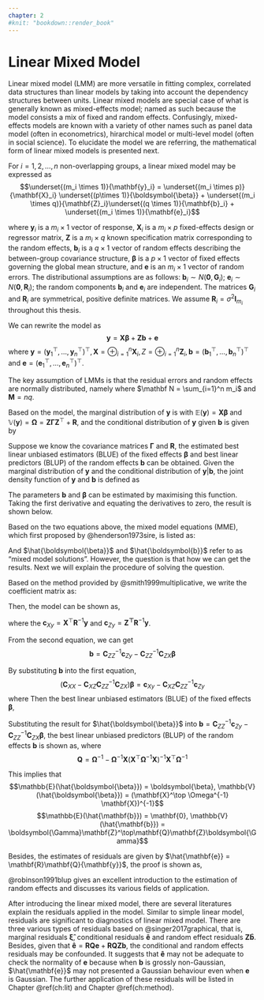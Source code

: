 ```yaml
---
chapter: 2
#knit: "bookdown::render_book"
---
```


# Linear Mixed Model {#ch:lmm}

Linear mixed model (LMM) are more versatile in fitting complex, correlated data structures than linear models by taking into account the dependency structures between units. Linear mixed models are special case of what is generally known as mixed-effects model; named as such because the model consists a mix of fixed and random effects. Confusingly, mixed-effects models are known with a variety of other names such as panel data model (often in econometrics), hirarchical model or multi-level model (often in social science). To elucidate the model we are referring, the mathematical form of linear mixed models is presented next.

For $i = 1, 2, \ldots, n$ non-overlapping groups, a linear mixed model may be expressed as
$$\underset{(m_i \times 1)}{\mathbf{y}_i} = \underset{(m_i \times p)}{\mathbf{X}_i} \underset{(p\times 1)}{\boldsymbol{\beta}} + \underset{(m_i \times q)}{\mathbf{Z}_i}\underset{(q \times 1)}{\mathbf{b}_i} + \underset{(m_i \times 1)}{\mathbf{e}_i}$$

where $\mathbf{y}_i$ is a $m_i \times 1$ vector of response, $\mathbf{X}_i$ is a $m_i \times p$ fixed-effects design or regressor matrix, $\mathbf{Z}$ is a $m_i \times q$ known specification matrix corresponding to the random effects, $\mathbf{b}_i$ is a $q \times 1$ vector of random effects describing the between-group covariance structure, $\boldsymbol \beta$ is a $p \times 1$ vector of fixed effects governing the global mean structure, and $\mathbf e$ is an $m_i \times 1$ vector of random errors. The distributional assumptions are as follows: $\mathbf{b}_i \sim N(\boldsymbol{0}, \mathbf{G}_i)$; $\mathbf{e}_i \sim N(\boldsymbol{0}, \mathbf{R}_i)$; the random components $\mathbf{b}_i$ and $\mathbf{e}_i$ are independent. The matrices $\mathbf{G}_i$ and $\mathbf{R}_i$ are symmetrical, positive definite matrices. We assume $\mathbf{R}_i = \sigma^2\mathbf{I}_{m_i}$ throughout this thesis.

We can rewrite the model as
$$\mathbf{y} = \mathbf{X} \boldsymbol{\beta} + \mathbf{Zb}+\mathbf{e}$$
where $\mathbf y = (\mathbf y_1^\top, \ldots, \mathbf y_n^\top)^\top, \mathbf X = \oplus_{i=1}^n \mathbf X_i, Z = \oplus_{i=1}^n \mathbf Z_i, \mathbf b = (\mathbf b_1^\top, \ldots, \mathbf b_n^\top)^\top$ and $\mathbf e = (\mathbf e_1^\top, \ldots, \mathbf e_n^\top)^\top$. 

The key assumption of LMMs is that the residual errors and random effects are normally distributed, namely
\begin{align*}
   \begin{bmatrix}
      \mathbf{b} \\ \mathbf{e}
   \end{bmatrix}
   \sim \mathcal{N}_{M+N}\left(\begin{bmatrix}\mathbf{0_M} \\ \mathbf{0_N} \end{bmatrix}, \begin{bmatrix} \boldsymbol{\Gamma} & \mathbf{0_{M\times N}} \\ \mathbf{0_{M \times N}} & \mathbf{R} \end{bmatrix}\right)
\end{align*}
where $\mathbf N = \sum_{i=1}^n m_i$ and $\mathbf M = nq$.

Based on the model, the marginal distribution of $\mathbf{y}$ is
\begin{align*}
   \mathbf{y} \sim \mathcal{N}(\mathbf{X} \boldsymbol{\beta}, \boldsymbol{\Omega})
\end{align*}
with $\mathbb E(\mathbf y) = \boldsymbol{X\beta}$ and $\mathbb V(\mathbf y) = \boldsymbol{\Omega} = \boldsymbol{Z\Gamma Z}^\top + \mathbf{R}$, and the conditional distribution of $\mathbf{y}$ given $\mathbf{b}$ is given by
\begin{align*}
   \mathbf{y}|\mathbf{b} \sim \mathcal{N}(\mathbf{X} \boldsymbol{\beta} + \mathbf{Zb},\mathbf{R})
\end{align*}

Suppose we know the covariance matrices $\boldsymbol{\Gamma}$ and $\boldsymbol{R}$, the estimated best linear unbiased estimators (BLUE) of the fixed effects $\boldsymbol{\beta}$ and best linear predictors (BLUP) of the random effects $\mathbf{b}$ can be obtained.
Given the marginal distribution of $\mathbf{y}$ and the conditional distribution of $\mathbf{y}|\mathbf{b}$, the joint density function of $\mathbf{y}$ and $\mathbf{b}$ is defined as
\begin{align*}
   f(\mathbf{y}, \mathbf{b}) &= g(\mathbf{y}|\mathbf{b})h(\mathbf{b}) \\
   &= const \times \exp\left(-\frac{1}{2}(\mathbf{y}-\mathbf{X} \boldsymbol{\beta} - \mathbf{Zb})^\top \mathbf{R}^{-1} (\mathbf{y}-\mathbf{X} \boldsymbol{\beta} - \mathbf{Zb})-\frac{1}{2}\mathbf{b}^\top \boldsymbol{\Gamma}^{-1} \mathbf{b}\right).
\end{align*}

The parameters $\mathbf{b}$ and ${\boldsymbol{\beta}}$ can be estimated by maximising this function. Taking the first derivative and equating the derivatives to zero, the result is shown below.

\begin{align*}
    \frac{\partial f(\mathbf{y}, \boldsymbol{b})}{\partial \boldsymbol{\beta}} &\propto \frac{(\mathbf{y}-\mathbf{X} \boldsymbol{\beta} - \mathbf{Zb})^\top \mathbf{R}^{-1} (\mathbf{y}-\mathbf{X} \boldsymbol{\beta} - \mathbf{Zb}) + \mathbf{b}^\top \boldsymbol{\Gamma}^{-1} \mathbf{b}}{\partial \boldsymbol{\beta}} \\
    &\propto \frac{-\mathbf{y}^\top \mathbf{R}^{-1}\mathbf{X}\boldsymbol{\beta} - \boldsymbol{\beta}^\top \mathbf{X}^\top \mathbf{R}^{-1} \mathbf{y} + \boldsymbol{\beta}^\top \mathbf{X}^\top \mathbf{R}^{-1} \mathbf{X}\boldsymbol{\beta} + \boldsymbol{\beta}^\top \mathbf{X}^\top \mathbf{R}^{-1} \mathbf{Zb} + \mathbf{b}^\top \mathbf{Z}^\top \mathbf{R}^{-1} \mathbf{X}\boldsymbol{\beta}}{\partial \boldsymbol{\beta}} \\
    &= -2 \mathbf{X}^\top \mathbf{R}^{-1} \mathbf{y} + 2\mathbf{X}^\top \mathbf{R}^{-1} \mathbf{X}\boldsymbol{\beta} + 2\mathbf{X}^\top \mathbf{R}^{-1} \mathbf{Zb} = 0 \\
    &\Rightarrow \mathbf{X}^\top \mathbf{R}^{-1} \mathbf{X}\boldsymbol{\beta} + \mathbf{X}^\top \mathbf{R}^{-1} \mathbf{Zb} = \mathbf{X}^\top \mathbf{R}^{-1} \mathbf{y}
\end{align*}

\begin{align*}
    \frac{\partial f(\mathbf{y}, \boldsymbol{b})}{\partial \mathbf{b}} &\propto \frac{(\mathbf{y}-\mathbf{X} \boldsymbol{\beta} - \mathbf{Zb})^\top \mathbf{R}^{-1} (\mathbf{y}-\mathbf{X} \boldsymbol{\beta} - \mathbf{Zb}) + \mathbf{b}^\top \boldsymbol{\Gamma}^{-1} \mathbf{b}}{\partial \mathbf{b}} \\
    &\propto \frac{-\mathbf{y}^\top \mathbf{R}^{-1}\mathbf{Zb} + \boldsymbol{\beta}^\top \mathbf{X}^\top \mathbf{R}^{-1}\mathbf{Zb} -\mathbf{b^\top Z^\top R}^{-1}\mathbf{y} + \mathbf{b^\top Z^\top R}^{-1}\mathbf{X}\boldsymbol{\beta}+ \mathbf{b^\top Z^\top R}^{-1}\mathbf{Zb} + \mathbf{b^\top}\boldsymbol{\Gamma}^{-1}\mathbf{b}}{\partial \mathbf{b}} \\
    &= -2\mathbf{Z^\top R}^{-1}\mathbf{y} + 2\mathbf{Z^\top R}^{-1}\mathbf{X}\boldsymbol{\beta} + 2\mathbf{Z^\top R}^{-1}\mathbf{Zb} + 2\boldsymbol{\Gamma}^{-1}\mathbf{b} = 0\\
    &\Rightarrow \mathbf{Z^\top R}^{-1}\mathbf{X}\boldsymbol{\beta} + \mathbf{Z^\top R}^{-1}\mathbf{Zb} + \boldsymbol{\Gamma}^{-1}\mathbf{b} = \mathbf{Z^\top R}^{-1}\mathbf{y}
\end{align*}

Based on the two equations above, the mixed model equations (MME), which first proposed by @henderson1973sire, is listed as:
\begin{align*}
    \begin{pmatrix} \mathbf{X}^\top \mathbf{R}^{-1} \mathbf{X} & \mathbf{X}^\top \mathbf{R}^{-1} \mathbf{Z} \\ \mathbf{Z^\top R}^{-1}\mathbf{X} & \mathbf{Z^\top R}^{-1}\mathbf{Z} +\boldsymbol{\Gamma}^{-1} 
    \end{pmatrix}
    \begin{pmatrix} \hat{\boldsymbol{\beta}} \\ \hat{\boldsymbol{b}} \end{pmatrix}
    =
    \begin{pmatrix}
    \mathbf{X}^\top \mathbf{R}^{-1} \mathbf{y} \\ \mathbf{Z^\top R}^{-1}\mathbf{y}
    \end{pmatrix}
\end{align*}

And $\hat{\boldsymbol{\beta}}$ and $\hat{\boldsymbol{b}}$ refer to as "mixed model solutions". However, the question is that how we can get the results. Next we will explain the procedure of solving the question.

Based on the method provided by @smith1999multiplicative, we write the coefficient matrix as:

\begin{align*}
    \mathbf{C} = \begin{bmatrix} \mathbf{C}_{XX} & \mathbf{C}_{XZ} \\ \mathbf{C}_{ZX} & \mathbf{C}_{ZZ}\end{bmatrix}
\end{align*}
Then, the model can be shown as,
\begin{align*}
    \mathbf{C}_{XX}\boldsymbol{\beta} + \mathbf{C}_{XZ} \boldsymbol{b} &= \mathbf{c}_{Xy} \\
    \mathbf{C}_{ZX}\boldsymbol{\beta} +\mathbf{C}_{ZZ} \boldsymbol{b} &= \mathbf{c}_{Zy}
\end{align*}

where the $\mathbf{c}_{Xy} = \mathbf{X}^\top \mathbf{R}^{-1} \mathbf{y}$ and $\mathbf{c}_{Zy} = \mathbf{Z^\top R}^{-1}\mathbf{y}$.

From the second equation, we can get $$\mathbf{b} = \mathbf{C}_{ZZ}^{-1}\mathbf{c}_{Zy} - \mathbf{C}_{ZZ}^{-1}\mathbf{C}_{ZX}\boldsymbol{\beta}$$

By substituting $\mathbf{b}$ into the first equation,
$$(\mathbf{C}_{XX} - \mathbf{C}_{XZ}\mathbf{C}_{ZZ}^{-1}\mathbf{C}_{ZX})\boldsymbol{\beta} = \mathbf{c}_{Xy} - \mathbf{C}_{XZ}\mathbf{C}_{ZZ}^{-1}\mathbf{c}_{Zy}$$
where
\begin{align*}
    & \mathbf{C}_{XX} - \mathbf{C}_{XZ}\mathbf{C}_{ZZ}^{-1}\mathbf{C}_{ZX}\\
    &=  \mathbf{X}^\top \mathbf{R}^{-1} \mathbf{X} - \mathbf{X}^\top \mathbf{R}^{-1} \mathbf{Z}(\mathbf{Z^\top R}^{-1}\mathbf{Z} +\boldsymbol{\Gamma}^{-1} )^{-1}\mathbf{Z^\top R}^{-1}\mathbf{X} \\
    &=\mathbf{X}^\top (\mathbf{R}^{-1} - \mathbf{R}^{-1} \mathbf{Z}(\mathbf{Z^\top R}^{-1}\mathbf{Z} +\boldsymbol{\Gamma}^{-1} )^{-1}\mathbf{Z^\top R}^{-1})\mathbf{X} \\
    &= \mathbf{X}^\top \boldsymbol{\Omega}^{-1}\mathbf{X}
\end{align*}
Then the best linear unbiased estimators (BLUE) of the fixed effects $\boldsymbol{\beta}$,
\begin{align*}
    \hat{\boldsymbol{\beta}} &= (\mathbf{X}^\top \boldsymbol{\Omega}^{-1}\mathbf{X})^{-1}(\mathbf{X}^\top \mathbf{R}^{-1} \mathbf{y} -  \mathbf{X}^\top \mathbf{R}^{-1} \mathbf{Z}(\mathbf{Z^\top R}^{-1}\mathbf{Z} +\boldsymbol{\Gamma}^{-1} )^{-1}\mathbf{Z^\top R}^{-1}\mathbf{y}) \\
    &= (\mathbf{X}^\top \boldsymbol{\Omega}^{-1}\mathbf{X})^{-1}\mathbf{X}^\top(\mathbf{R}^{-1} - \mathbf{R}^{-1} \mathbf{Z}(\mathbf{Z^\top R}^{-1}\mathbf{Z} +\boldsymbol{\Gamma}^{-1} )^{-1}\mathbf{Z^\top R}^{-1})\mathbf{y} \\
    &= (\mathbf{X}^\top \boldsymbol{\Omega}^{-1}\mathbf{X})^{-1} \mathbf{X}^\top \boldsymbol{\Omega}^{-1} \mathbf{y}
\end{align*}

Substituting the result for $\hat{\boldsymbol{\beta}}$ into $\mathbf{b} = \mathbf{C}_{ZZ}^{-1}\mathbf{c}_{Zy} - \mathbf{C}_{ZZ}^{-1}\mathbf{C}_{ZX}\boldsymbol{\beta}$, the best linear unbiased predictors (BLUP) of the random effects $\mathbf{b}$ is shown as,
\begin{align*}
    \hat{\mathbf{b}} &= \mathbf{C}_{ZZ}^{-1}\mathbf{c}_{Zy} - \mathbf{C}_{ZZ}^{-1}\mathbf{C}_{ZX} (\mathbf{X}^\top \boldsymbol{\Omega}^{-1}\mathbf{X})^{-1} \mathbf{X}^\top \boldsymbol{\Omega}^{-1} \mathbf{y} \\
    &= \mathbf{C}_{ZZ}^{-1}(\mathbf{c}_{Zy} - \mathbf{C}_{ZX} (\mathbf{X}^\top \boldsymbol{\Omega}^{-1}\mathbf{X})^{-1} \mathbf{X}^\top \boldsymbol{\Omega}^{-1} \mathbf{y}) \\
    &= (\mathbf{Z^\top R}^{-1}\mathbf{Z} +\boldsymbol{\Gamma}^{-1} )^{-1}(\mathbf{Z^\top R}^{-1}\mathbf{y} - \mathbf{Z^\top R}^{-1}\mathbf{X}(\mathbf{X}^\top \boldsymbol{\Omega}^{-1}\mathbf{X})^{-1} \mathbf{X}^\top \boldsymbol{\Omega}^{-1} \mathbf{y}) \\
    &= (\mathbf{Z^\top R}^{-1}\mathbf{Z} +\boldsymbol{\Gamma}^{-1} )^{-1}\mathbf{Z^\top R}^{-1}(\mathbf{I} - \mathbf{X}(\mathbf{X}^\top \boldsymbol{\Omega}^{-1}\mathbf{X})^{-1} \mathbf{X}^\top \boldsymbol{\Omega}^{-1} )\mathbf{y} \\
    &= \boldsymbol{\Gamma}\mathbf{Z^\top}\boldsymbol{\Omega}^{-1}(\mathbf{I} - \mathbf{X}(\mathbf{X}^\top \boldsymbol{\Omega}^{-1}\mathbf{X})^{-1} \mathbf{X}^\top \boldsymbol{\Omega}^{-1} )\mathbf{y} \\
    &= \boldsymbol{\Gamma}\mathbf{Z^\top}\mathbf{Q}\mathbf{y}
\end{align*}
where $$\mathbf{Q} = \boldsymbol{\Omega}^{-1} - \boldsymbol{\Omega}^{-1}\mathbf{X}(\mathbf{X}^\top \boldsymbol{\Omega}^{-1}\mathbf{X})^{-1} \mathbf{X}^\top \boldsymbol{\Omega}^{-1}$$

This implies that 
$$\mathbb{E}(\hat{\boldsymbol{\beta}}) = \boldsymbol{\beta}, \mathbb{V}(\hat{\boldsymbol{\beta}}) = (\mathbf{X}^\top \Omega^{-1} \mathbf{X})^{-1}$$
$$\mathbb{E}(\hat{\mathbf{b}}) = \mathbf{0}, \mathbb{V}(\hat{\mathbf{b}}) = \boldsymbol{\Gamma}\mathbf{Z}^\top\mathbf{Q}\mathbf{Z}\boldsymbol{\Gamma}$$

Besides, the estimates of residuals are given by $\hat{\mathbf{e}} = \mathbf{R}\mathbf{Q}{\mathbf{y}}$, the proof is shown as,
\begin{align*}
  \hat{\mathbf{e}} &= \mathbf{y} - \mathbf{X}\hat{\boldsymbol{\beta}} - \mathbf{Z}\hat{\mathbf{b}} \\
  &= \mathbf{y} - \mathbf{X}\hat{\boldsymbol{\beta}} - \mathbf{Z}\boldsymbol{\Gamma}\mathbf{Z^\top}\boldsymbol{\Omega}^{-1}(\mathbf{y} - \mathbf{X}\hat{\boldsymbol{\beta}}) \\
  &= (\mathbf{I} - \mathbf{Z}\boldsymbol{\Gamma}\mathbf{Z^\top}\boldsymbol{\Omega}^{-1})\mathbf{y} - (\mathbf{I} - \mathbf{Z}\boldsymbol{\Gamma}\mathbf{Z^\top}\boldsymbol{\Omega}^{-1})\mathbf{X}\hat{\boldsymbol{\beta}} \\
  &= (\mathbf{I} - \mathbf{Z}\boldsymbol{\Gamma}\mathbf{Z^\top}\boldsymbol{\Omega}^{-1})\mathbf{y} - (\mathbf{I} - \mathbf{Z}\boldsymbol{\Gamma}\mathbf{Z^\top}\boldsymbol{\Omega}^{-1})\mathbf{X}(\mathbf{X}^\top \boldsymbol{\Omega}^{-1}\mathbf{X})^{-1} \mathbf{X}^\top \boldsymbol{\Omega}^{-1} \mathbf{y} \\
  &= (\mathbf{I} - \mathbf{Z}\boldsymbol{\Gamma}\mathbf{Z^\top}\boldsymbol{\Omega}^{-1})(\mathbf{I} - \mathbf{X}(\mathbf{X}^\top \boldsymbol{\Omega}^{-1}\mathbf{X})^{-1} \mathbf{X}^\top \boldsymbol{\Omega}^{-1})\mathbf{y} \\
  &= (\boldsymbol{\Omega} - \mathbf{Z}\boldsymbol{\Gamma}\mathbf{Z^\top})(\boldsymbol{\Omega}^{-1} - \boldsymbol{\Omega}^{-1}\mathbf{X}(\mathbf{X}^\top \boldsymbol{\Omega}^{-1}\mathbf{X})^{-1} \mathbf{X}^\top \boldsymbol{\Omega}^{-1})\mathbf{y} \\
  &= \mathbf{R}\mathbf{Q}{\mathbf{y}}
\end{align*} 

@robinson1991blup gives an excellent introduction to the estimation of random effects and discusses its various fields of application.

After introducing the linear mixed model, there are several literatures explain the residuals applied in the model.
Similar to simple linear model, residuals are significant to diagnostics of linear mixed model. There are three various types of residuals based on @singer2017graphical, that is, marginal residuals $\boldsymbol{\hat{\xi}}$, conditional residuals $\mathbf{\hat{e}}$ and random effect residuals $\mathbf{Z\hat{b}}$. Besides, given that $\mathbf{\hat{e}} = \mathbf{R}\mathbf{Q}{\mathbf{e}} + \mathbf{R}\mathbf{Q}{\mathbf{Zb}}$, the conditional and random effects residuals may be confounded. It suggests that $\mathbf{\hat{e}}$ may not be adequate to check the normality of ${\mathbf{e}}$ because when $\mathbf{b}$ is grossly non-Gaussian, $\hat{\mathbf{e}}$ may not presented a Gaussian behaviour even when $\mathbf{e}$ is Gaussian. The further application of these residuals will be listed in Chapter \@ref(ch:lit) and Chapter \@ref(ch:method).

